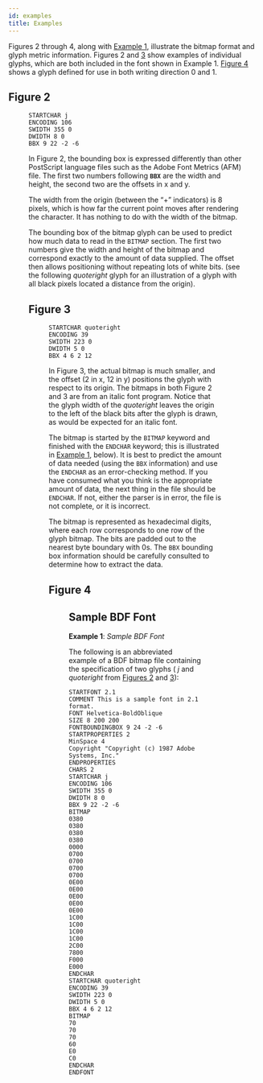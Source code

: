 ```yaml
---
id: examples
title: Examples
---
```



Figures 2 through 4, along with [Example 1](#sample-bdf-font), illustrate the bitmap format and glyph metric information. Figures 2 and [3](#figure-3) show examples of individual glyphs, which are both included in the font shown in Example 1. [Figure 4](#figure-4) shows a glyph defined for use in both writing direction 0 and 1.

## Figure 2

<Figure
  src="bdf_spec/img/2.png"
  caption="Bitmap glyph and metrics for the glyph “j”"
  figure_number={2}
  width={400}
  position="center"
  baseUrl={true}
/>

```markup title="Figure 2"
STARTCHAR j
ENCODING 106
SWIDTH 355 0
DWIDTH 8 0
BBX 9 22 -2 -6
```

In Figure 2, the bounding box is expressed differently than other PostScript language files such as the Adobe Font Metrics (AFM) file. The first two numbers following **`BBX`** are the width and height, the second two are the offsets in x and y.

The width from the origin (between the “+” indicators) is 8 pixels, which is how far the current point moves after rendering the character. It has nothing to do with the width of the bitmap.

The bounding box of the bitmap glyph can be used to predict how much data to read in the `BITMAP` section. The first two numbers give the width and height of the bitmap and correspond exactly to the amount of data supplied. The offset then allows positioning without repeating lots of white bits. (see the following *quoteright* glyph for an illustration of a glyph with all black pixels located a distance from the origin).

## Figure 3

<Figure
  src="bdf_spec/img/3.png"
  caption="Bitmap glyph and metrics for the “quoteright” glyph"
  figure_number={3}
  width={300}
  position="center"
  baseUrl={true}
/>

```markup title="Figure 3"
STARTCHAR quoteright
ENCODING 39
SWIDTH 223 0
DWIDTH 5 0
BBX 4 6 2 12
```

In Figure 3, the actual bitmap is much smaller, and the offset (2 in x, 12 in y) positions the glyph with respect to its origin. The bitmaps in both Figure 2 and 3 are from an italic font program. Notice that the glyph width of the *quoteright* leaves the origin to the left of the black bits after the glyph is drawn, as would be expected for an italic font.

The bitmap is started by the `BITMAP` keyword and finished with the `ENDCHAR` keyword; this is illustrated in [Example 1](#sample-bdf-font), below). It is best to predict the amount of data needed (using the `BBX` information) and use the `ENDCHAR` as an error-checking method. If you have consumed what you think is the appropriate amount of data, the next thing in the file should be `ENDCHAR`. If not, either the parser is in error, the file is not complete, or it is incorrect.

The bitmap is represented as hexadecimal digits, where each row corresponds to one row of the glyph bitmap. The bits are padded out to the nearest byte boundary with 0s. The `BBX` bounding box information should be carefully consulted to determine how to extract the data.

## Figure 4

<Figure
  src="bdf_spec/img/4.png"
  caption="Bitmap glyph and metrics for writing directions 0 and 1"
  figure_number={4}
  width={500}
  position="center"
  baseUrl={true}
/>

## Sample BDF Font

**Example 1**: *Sample BDF Font*

The following is an abbreviated example of a BDF bitmap file containing the specification of two glyphs ( *j* and *quoteright* from [Figures 2](#figure-2) and [3](#figure-3)):

```
STARTFONT 2.1
COMMENT This is a sample font in 2.1 format.
FONT Helvetica-BoldOblique
SIZE 8 200 200
FONTBOUNDINGBOX 9 24 -2 -6
STARTPROPERTIES 2
MinSpace 4
Copyright "Copyright (c) 1987 Adobe Systems, Inc."
ENDPROPERTIES
CHARS 2
STARTCHAR j
ENCODING 106
SWIDTH 355 0
DWIDTH 8 0
BBX 9 22 -2 -6
BITMAP
0380
0380
0380
0380
0000
0700
0700
0700
0700
0E00
0E00
0E00
0E00
0E00
1C00
1C00
1C00
1C00
2C00
7800
F000
E000
ENDCHAR
STARTCHAR quoteright
ENCODING 39
SWIDTH 223 0
DWIDTH 5 0
BBX 4 6 2 12
BITMAP
70
70
70
60
E0
C0
ENDCHAR
ENDFONT
```
